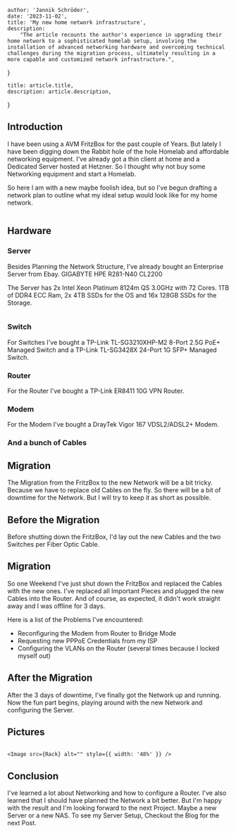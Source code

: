 

    author: 'Jannik Schröder',
    date: '2023-11-02',
    title: 'My new home network infrastructure',
    description:
        "The article recounts the author's experience in upgrading their home network to a sophisticated homelab setup, involving the installation of advanced networking hardware and overcoming technical challenges during the migration process, ultimately resulting in a more capable and customized network infrastructure.",
}

    title: article.title,
    description: article.description,
}


## Introduction

I have been using a AVM FritzBox for the past couple of Years. But lately I have been digging down the Rabbit hole of the hole Homelab and affordable networking equipment. I've already got a thin client at home and a Dedicated Server hosted at Hetzner. So I thought why not buy some Networking equipment and start a Homelab.

So here I am with a new maybe foolish idea, but so I've begun drafting a network plan to outline what my ideal setup would look like for my home network.

<Image src={ResourceProvider} alt="" />


## Hardware

### Server

Besides Planning the Network Structure, I've already bought an Enterprise Server from Ebay. GIGABYTE HPE R281-N40 CL2200

The Server has 2x Intel Xeon Platinum 8124m QS 3.0GHz with 72 Cores. 1TB of DDR4 ECC Ram, 2x 4TB SSDs for the OS and 16x 128GB SSDs for the Storage.

<Image src={Proxmox} alt="" />


### Switch

For Switches I've bought a TP-Link TL-SG3210XHP-M2 8-Port 2.5G PoE+ Managed Switch and a TP-Link TL-SG3428X 24-Port 1G SFP+ Managed Switch.

### Router

For the Router I've bought a TP-Link ER8411 10G VPN Router.

### Modem

For the Modem I've bought a DrayTek Vigor 167 VDSL2/ADSL2+ Modem.

### And a bunch of Cables

## Migration

The Migration from the FritzBox to the new Network will be a bit tricky. Because we have to replace old Cables on the fly. So there will be a bit of downtime for the Network. But I will try to keep it as short as possible.

## Before the Migration

Before shutting down the FritzBox, I'd lay out the new Cables and the two Switches per Fiber Optic Cable.

## Migration

So one Weekend I've just shut down the FritzBox and replaced the Cables with the new ones. I've replaced all Important Pieces and plugged the new Cables into the Router. And of course, as expected, it didn't work straight away and I was offline for 3 days.

Here is a list of the Problems I've encountered:

- Reconfiguring the Modem from Router to Bridge Mode
- Requesting new PPPoE Credentials from my ISP
- Configuring the VLANs on the Router (several times because I locked myself out)

## After the Migration

After the 3 days of downtime, I've finally got the Network up and running. Now the fun part begins, playing around with the new Network and configuring the Server.

## Pictures

<div style={{ display: 'flex', justifyContent: 'space-between' }}>
    <Image src={SwitchMK} alt="" style={{ width: '48%', marginRight: '4%' }} />

    <Image src={Rack} alt="" style={{ width: '48%' }} />
</div>


## Conclusion

I've learned a lot about Networking and how to configure a Router. I've also learned that I should have planned the Network a bit better. But I'm happy with the result and I'm looking forward to the next Project. Maybe a new Server or a new NAS. To see my Server Setup, Checkout the Blog for the next Post.
